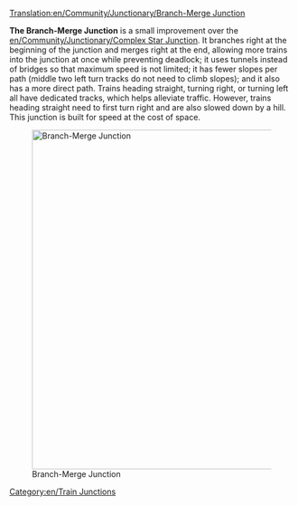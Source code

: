 [[Translation:en/Community/Junctionary/Branch-Merge Junction]]

{{en/Junctionsmenu}}

'''The Branch-Merge Junction''' is a small improvement over the [[en/Community/Junctionary/Complex Star Junction]]. It branches right at the beginning of the junction and merges right at the end, allowing more trains into the junction at once while preventing deadlock; it uses tunnels instead of bridges so that maximum speed is not limited; it has fewer slopes per path (middle two left turn tracks do not need to climb slopes); and it also has a more direct path. Trains heading straight, turning right, or turning left all have dedicated tracks, which helps alleviate traffic. However, trains heading straight need to first turn right and are also slowed down by a hill.
This junction is built for speed at the cost of space.

[[File:en/Branch-Merge Junction.png|none|thumb|600px|Branch-Merge Junction]]

{{en/Junction Criteria|Expensive|4|1|0|1|1|1|0|1|0|0|0||Broken down trains only affect the one track.|
*Handle a large number of trains at a time.
*Very sharp turns, which could affect speed.
*Area: 19 x 19
}}

[[Category:en/Train Junctions]]
